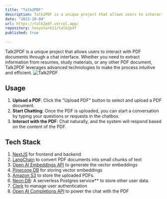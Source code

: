 ```yaml
---
title: "Talk2PDF"
description: Talk2PDF is a unique project that allows users to interact with PDF documents through a chat interface. Whether you need to extract information from resumes, study materials, or any other PDF document, Talk2PDF leverages advanced technologies to make the process intuitive and efficient.
date: "2023-10-04"
url: https://talk2pdf.vercel.app/
repository: tonystark11/talk2pdf
published: true
  
---
```


Talk2PDF is a unique project that allows users to interact with PDF documents through a chat interface. Whether you need to extract information from resumes, study materials, or any other PDF document, Talk2PDF leverages advanced technologies to make the process intuitive and efficient.
![Talk2PDF](/talk2pdf.png)
## Usage

1. **Upload a PDF**: Click the "Upload PDF" button to select and upload a PDF document.
2. **Start Chatting**: Once the PDF is uploaded, you can start a conversation by typing your questions or requests in the chatbox.
3. **Interact with the PDF**: Chat naturally, and the system will respond based on the content of the PDF.

## Tech Stack

1. [NextJS](https://nextjs.org/hello-world) for frontend and backend
2. [LangChain](https://www.langchain.com/) to convert PDF documents into small chunks of text
3. [Open AI Embeddings API](https://platform.openai.com/docs/api-reference/embeddings/object) to generate the vector embeddings
4. [Pinecone DB](https://www.pinecone.io/) for storing vector embeddings
5. [Amazon S3](https://aws.amazon.com/s3/) to store the uploaded PDFs.
6. [Neon DB](https://neon.tech/): A serverless Postgres service** to store other user data.
7. [Clerk](https://clerk.com/) to manage user authentication
8. [Open AI Completions API](https://platform.openai.com/docs/api-reference/completions) to power the chat with the PDF